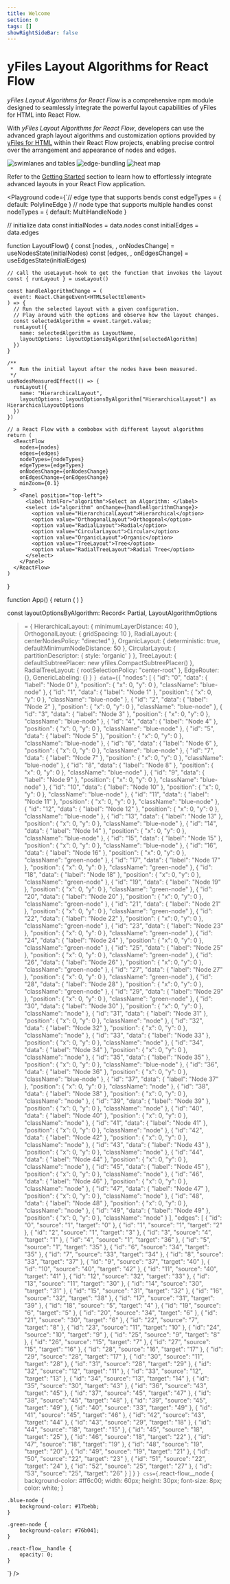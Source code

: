 ```yaml
---
title: Welcome
section: 0
tags: []
showRightSideBar: false
---
```




# yFiles Layout Algorithms for React Flow

*yFiles Layout Algorithms for React Flow* is a comprehensive npm module designed to seamlessly integrate the powerful layout
capabilities of yFiles for HTML into React Flow.

With *yFiles Layout Algorithms for React Flow*, developers can use the advanced
graph layout algorithms and customization options provided by [yFiles for HTML](https://www.yworks.com/products/yfiles)
within their React Flow projects, enabling precise control over the arrangement and appearance of nodes and edges.

<div style={{display: 'flex', flexDirection: 'row', flexWrap: 'wrap', gap: '10px', justifyContent: 'center', margin: '40px 0'}}>
  <img src={`${import.meta.env.BASE_URL}/hierarchic-layout.png`} style={{maxWidth: "560px", objectFit: "cover"}} alt="swimlanes and tables"></img>
  <img src={`${import.meta.env.BASE_URL}/generic-labeling.png`} style={{maxWidth: "560px", objectFit: "cover"}} alt="edge-bundling"></img>
  <img src={`${import.meta.env.BASE_URL}/organic-layout.png`} style={{maxWidth: "560px", objectFit: "cover"}} alt="heat map"></img>
</div>

Refer to the [Getting Started](gettingstarted) section to
learn how to effortlessly integrate advanced layouts in your React Flow application.

<Playground
  code={`// edge type that supports bends
const edgeTypes = {
  default: PolylineEdge
}
// node type that supports multiple handles
const nodeTypes = {
  default: MultiHandleNode
}

  // initialize data
  const initialNodes = data.nodes
  const initialEdges = data.edges

  function LayoutFlow() {
    const [nodes, , onNodesChange] = useNodesState(initialNodes)
    const [edges, , onEdgesChange] = useEdgesState(initialEdges)

    // call the useLayout-hook to get the function that invokes the layout
    const { runLayout } = useLayout()

    const handleAlgorithmChange = (
      event: React.ChangeEvent<HTMLSelectElement>
    ) => {
      // Run the selected layout with a given configuration.
      // Play around with the options and observe how the layout changes.
      const selectedAlgorithm = event.target.value;
      runLayout({
        name: selectedAlgorithm as LayoutName,
        layoutOptions: layoutOptionsByAlgorithm[selectedAlgorithm]
      })
    }

    /**
     *  Run the initial layout after the nodes have been measured.
     */
    useNodesMeasuredEffect(() => {
      runLayout({
        name: "HierarchicalLayout",
        layoutOptions: layoutOptionsByAlgorithm["HierarchicalLayout"] as HierarchicalLayoutOptions
      })
    })

    // a React Flow with a combobox with different layout algorithms
    return (
      <ReactFlow
        nodes={nodes}
        edges={edges}
        nodeTypes={nodeTypes}
        edgeTypes={edgeTypes}
        onNodesChange={onNodesChange}
        onEdgesChange={onEdgesChange}
        minZoom={0.1}
      >
        <Panel position="top-left">
          <label htmlFor="algorithm">Select an Algorithm: </label>
          <select id="algorithm" onChange={handleAlgorithmChange}>
            <option value="HierarchicalLayout">Hierarchical</option>
            <option value="OrthogonalLayout">Orthogonal</option>
            <option value="RadialLayout">Radial</option>
            <option value="CircularLayout">Circular</option>
            <option value="OrganicLayout">Organic</option>
            <option value="TreeLayout">Tree</option>
            <option value="RadialTreeLayout">Radial Tree</option>
          </select>
        </Panel>
      </ReactFlow>
    )
  }

  function App() {
    return (
      <ReactFlowProvider>
        <LayoutFlow></LayoutFlow>
      </ReactFlowProvider>
    )
  }

  const layoutOptionsByAlgorithm: Record<
    Partial<LayoutName>,
    LayoutAlgorithmOptions
  > = {
    HierarchicalLayout: {
      minimumLayerDistance: 40
    },
    OrthogonalLayout: {
      gridSpacing: 10
    },
    RadialLayout: {
      centerNodesPolicy: "directed"
    },
    OrganicLayout: {
      deterministic: true,
      defaultMinimumNodeDistance: 50
    },
    CircularLayout: {
      partitionDescriptor: { style: 'organic' }
    },
    TreeLayout: {
      defaultSubtreePlacer: new yfiles.CompactSubtreePlacer()
    },
    RadialTreeLayout: {
      rootSelectionPolicy: "center-root"
    },
    EdgeRouter: {},
    GenericLabeling: {}
  }
`}
data={`{
  "nodes": [
    {
      "id": "0",
      "data": { "label": "Node 0" },
      "position": {
        "x": 0,
        "y": 0
      },
      "className": "blue-node"
    },
    {
      "id": "1",
      "data": { "label": "Node 1" },
      "position": {
        "x": 0,
        "y": 0
      },
      "className": "blue-node"
    },
    {
      "id": "2",
      "data": { "label": "Node 2" },
      "position": {
        "x": 0,
        "y": 0
      },
      "className": "blue-node"
    },
    {
      "id": "3",
      "data": { "label": "Node 3" },
      "position": {
        "x": 0,
        "y": 0
      },
      "className": "blue-node"
    },
    {
      "id": "4",
      "data": { "label": "Node 4" },
      "position": {
        "x": 0,
        "y": 0
      },
      "className": "blue-node"
    },
    {
      "id": "5",
      "data": { "label": "Node 5" },
      "position": {
        "x": 0,
        "y": 0
      },
      "className": "blue-node"
    },
    {
      "id": "6",
      "data": { "label": "Node 6" },
      "position": {
        "x": 0,
        "y": 0
      },
      "className": "blue-node"
    },
    {
      "id": "7",
      "data": { "label": "Node 7" },
      "position": {
        "x": 0,
        "y": 0
      },
      "className": "blue-node"
    },
    {
      "id": "8",
      "data": { "label": "Node 8" },
      "position": {
        "x": 0,
        "y": 0
      },
      "className": "blue-node"
    },
    {
      "id": "9",
      "data": { "label": "Node 9" },
      "position": {
        "x": 0,
        "y": 0
      },
      "className": "blue-node"
    },
    {
      "id": "10",
      "data": { "label": "Node 10" },
      "position": {
        "x": 0,
        "y": 0
      },
      "className": "blue-node"
    },
    {
      "id": "11",
      "data": { "label": "Node 11" },
      "position": {
        "x": 0,
        "y": 0
      },
      "className": "blue-node"
    },
    {
      "id": "12",
      "data": { "label": "Node 12" },
      "position": {
        "x": 0,
        "y": 0
      },
      "className": "blue-node"
    },
    {
      "id": "13",
      "data": { "label": "Node 13" },
      "position": {
        "x": 0,
        "y": 0
      },
      "className": "blue-node"
    },
    {
      "id": "14",
      "data": { "label": "Node 14" },
      "position": {
        "x": 0,
        "y": 0
      },
      "className": "blue-node"
    },
    {
      "id": "15",
      "data": { "label": "Node 15" },
      "position": {
        "x": 0,
        "y": 0
      },
      "className": "blue-node"
    },
    {
      "id": "16",
      "data": { "label": "Node 16" },
      "position": {
        "x": 0,
        "y": 0
      },
      "className": "green-node"
    },
    {
      "id": "17",
      "data": { "label": "Node 17" },
      "position": {
        "x": 0,
        "y": 0
      },
      "className": "green-node"
    },
    {
      "id": "18",
      "data": { "label": "Node 18" },
      "position": {
        "x": 0,
        "y": 0
      },
      "className": "green-node"
    },
    {
      "id": "19",
      "data": { "label": "Node 19" },
      "position": {
        "x": 0,
        "y": 0
      },
      "className": "green-node"
    },
    {
      "id": "20",
      "data": { "label": "Node 20" },
      "position": {
        "x": 0,
        "y": 0
      },
      "className": "green-node"
    },
    {
      "id": "21",
      "data": { "label": "Node 21" },
      "position": {
        "x": 0,
        "y": 0
      },
      "className": "green-node"
    },
    {
      "id": "22",
      "data": { "label": "Node 22" },
      "position": {
        "x": 0,
        "y": 0
      },
      "className": "green-node"
    },
    {
      "id": "23",
      "data": { "label": "Node 23" },
      "position": {
        "x": 0,
        "y": 0
      },
      "className": "green-node"
    },
    {
      "id": "24",
      "data": { "label": "Node 24" },
      "position": {
        "x": 0,
        "y": 0
      },
      "className": "green-node"
    },
    {
      "id": "25",
      "data": { "label": "Node 25" },
      "position": {
        "x": 0,
        "y": 0
      },
      "className": "green-node"
    },
    {
      "id": "26",
      "data": { "label": "Node 26" },
      "position": {
        "x": 0,
        "y": 0
      },
      "className": "green-node"
    },
    {
      "id": "27",
      "data": { "label": "Node 27" },
      "position": {
        "x": 0,
        "y": 0
      },
      "className": "green-node"
    },
    {
      "id": "28",
      "data": { "label": "Node 28" },
      "position": {
        "x": 0,
        "y": 0
      },
      "className": "green-node"
    },
    {
      "id": "29",
      "data": { "label": "Node 29" },
      "position": {
        "x": 0,
        "y": 0
      },
      "className": "green-node"
    },
    {
      "id": "30",
      "data": { "label": "Node 30" },
      "position": {
        "x": 0,
        "y": 0
      },
      "className": "node"
    },
    {
      "id": "31",
      "data": { "label": "Node 31" },
      "position": {
        "x": 0,
        "y": 0
      },
      "className": "node"
    },
    {
      "id": "32",
      "data": { "label": "Node 32" },
      "position": {
        "x": 0,
        "y": 0
      },
      "className": "node"
    },
    {
      "id": "33",
      "data": { "label": "Node 33" },
      "position": {
        "x": 0,
        "y": 0
      },
      "className": "node"
    },
    {
      "id": "34",
      "data": { "label": "Node 34" },
      "position": {
        "x": 0,
        "y": 0
      },
      "className": "node"
    },
    {
      "id": "35",
      "data": { "label": "Node 35" },
      "position": {
        "x": 0,
        "y": 0
      },
      "className": "blue-node"
    },
    {
      "id": "36",
      "data": { "label": "Node 36" },
      "position": {
        "x": 0,
        "y": 0
      },
      "className": "blue-node"
    },
    {
      "id": "37",
      "data": { "label": "Node 37" },
      "position": {
        "x": 0,
        "y": 0
      },
      "className": "node"
    },
    {
      "id": "38",
      "data": { "label": "Node 38" },
      "position": {
        "x": 0,
        "y": 0
      },
      "className": "node"
    },
    {
      "id": "39",
      "data": { "label": "Node 39" },
      "position": {
        "x": 0,
        "y": 0
      },
      "className": "node"
    },
    {
      "id": "40",
      "data": { "label": "Node 40" },
      "position": {
        "x": 0,
        "y": 0
      },
      "className": "node"
    },
    {
      "id": "41",
      "data": { "label": "Node 41" },
      "position": {
        "x": 0,
        "y": 0
      },
      "className": "node"
    },
    {
      "id": "42",
      "data": { "label": "Node 42" },
      "position": {
        "x": 0,
        "y": 0
      },
      "className": "node"
    },
    {
      "id": "43",
      "data": { "label": "Node 43" },
      "position": {
        "x": 0,
        "y": 0
      },
      "className": "node"
    },
    {
      "id": "44",
      "data": { "label": "Node 44" },
      "position": {
        "x": 0,
        "y": 0
      },
      "className": "node"
    },
    {
      "id": "45",
      "data": { "label": "Node 45" },
      "position": {
        "x": 0,
        "y": 0
      },
      "className": "node"
    },
    {
      "id": "46",
      "data": { "label": "Node 46" },
      "position": {
        "x": 0,
        "y": 0
      },
      "className": "node"
    },
    {
      "id": "47",
      "data": { "label": "Node 47" },
      "position": {
        "x": 0,
        "y": 0
      },
      "className": "node"
    },
    {
      "id": "48",
      "data": { "label": "Node 48" },
      "position": {
        "x": 0,
        "y": 0
      },
      "className": "node"
    },
    {
      "id": "49",
      "data": { "label": "Node 49" },
      "position": {
        "x": 0,
        "y": 0
      },
      "className": "node"
    }
  ],
  "edges": [
    { "id": "0", "source": "1", "target": "0" },
    { "id": "1", "source": "1", "target": "2" },
    { "id": "2", "source": "1", "target": "3" },
    { "id": "3", "source": "4", "target": "1" },
    { "id": "4", "source": "1", "target": "36" },
    { "id": "5", "source": "1", "target": "35" },
    { "id": "6", "source": "34", "target": "35" },
    { "id": "7", "source": "33", "target": "34" },
    { "id": "8", "source": "33", "target": "37" },
    { "id": "9", "source": "37", "target": "40" },
    { "id": "10", "source": "40", "target": "42" },
    { "id": "11", "source": "40", "target": "41" },
    { "id": "12", "source": "32", "target": "33" },
    { "id": "13", "source": "11", "target": "30" },
    { "id": "14", "source": "30", "target": "31" },
    { "id": "15", "source": "31", "target": "32" },
    { "id": "16", "source": "32", "target": "38" },
    { "id": "17", "source": "31", "target": "39" },
    { "id": "18", "source": "5", "target": "4" },
    { "id": "19", "source": "6", "target": "5" },
    { "id": "20", "source": "34", "target": "6" },
    { "id": "21", "source": "30", "target": "6" },
    { "id": "22", "source": "7", "target": "8" },
    { "id": "23", "source": "11", "target": "10" },
    { "id": "24", "source": "10", "target": "9" },
    { "id": "25", "source": "9", "target": "8" },
    { "id": "26", "source": "15", "target": "7" },
    { "id": "27", "source": "15", "target": "16" },
    { "id": "28", "source": "16", "target": "17" },
    { "id": "29", "source": "28", "target": "17" },
    { "id": "30", "source": "11", "target": "28" },
    { "id": "31", "source": "28", "target": "29" },
    { "id": "32", "source": "12", "target": "11" },
    { "id": "33", "source": "12", "target": "13" },
    { "id": "34", "source": "13", "target": "14" },
    { "id": "35", "source": "30", "target": "43" },
    { "id": "36", "source": "43", "target": "45" },
    { "id": "37", "source": "45", "target": "47" },
    { "id": "38", "source": "45", "target": "48" },
    { "id": "39", "source": "45", "target": "49" },
    { "id": "40", "source": "33", "target": "49" },
    { "id": "41", "source": "45", "target": "46" },
    { "id": "42", "source": "43", "target": "44" },
    { "id": "43", "source": "29", "target": "18" },
    { "id": "44", "source": "18", "target": "15" },
    { "id": "45", "source": "18", "target": "25" },
    { "id": "46", "source": "18", "target": "22" },
    { "id": "47", "source": "18", "target": "19" },
    { "id": "48", "source": "19", "target": "20" },
    { "id": "49", "source": "19", "target": "21" },
    { "id": "50", "source": "22", "target": "23" },
    { "id": "51", "source": "22", "target": "24" },
    { "id": "52", "source": "25", "target": "27" },
    { "id": "53", "source": "25", "target": "26" }
  ]
}
`}
css={`.react-flow__node {
    background-color: #ff6c00;
    width: 60px;
    height: 30px;
    font-size: 8px;
    color: white;
}

    .blue-node {
        background-color: #17bebb;
    }

    .green-node {
        background-color: #76b041;
    }

    .react-flow__handle {
        opacity: 0;
    }
`}
/>
